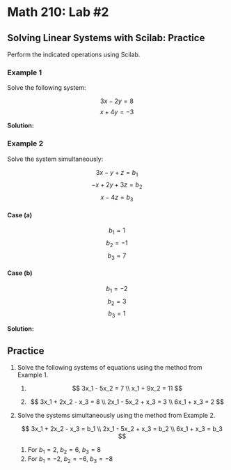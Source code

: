 # Math 210: Lab #2

## Solving Linear Systems with Scilab: Practice

Perform the indicated operations using Scilab.

### Example 1

Solve the following system:

$$ 3x - 2y = 8 $$
$$ x + 4y = -3 $$

**Solution:**

### Example 2

Solve the system simultaneously:

$$ 3x - y + z = b_1 $$
$$ -x + 2y + 3z = b_2 $$
$$ x - 4z = b_3 $$

#### Case (a)

$$ b_1 = 1 $$
$$ b_2 = -1 $$
$$ b_3 = 7 $$

#### Case (b)

$$ b_1 = -2 $$
$$ b_2 = 3 $$
$$ b_3 = 1 $$

**Solution:**

## Practice

1. Solve the following systems of equations using the method from Example 1.

   1. $$
      3x_1 - 5x_2 = 7 \\
      x_1 + 9x_2 = 11
      $$

   2. $$
      3x_1 + 2x_2 - x_3 = 8 \\
      2x_1 - 5x_2 + x_3 = 3 \\
      6x_1 + x_3 = 2
      $$

2. Solve the systems simultaneously using the method from Example 2.

   $$
   3x_1 + 2x_2 - x_3 = b_1 \\
   2x_1 - 5x_2 + x_3 = b_2 \\
   6x_1 + x_3 = b_3
   $$

   1. For $b_1 = 2$, $b_2 = 6$, $b_3 = 8$
   2. For $b_1 = -2$, $b_2 = -6$, $b_3 = -8$
